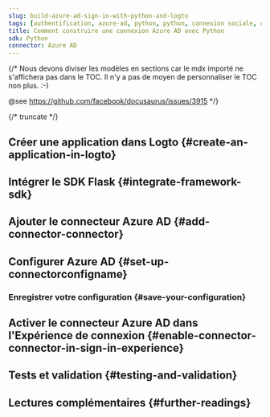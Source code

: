 ```yaml
---
slug: build-azure-ad-sign-in-with-python-and-logto
tags: [authentification, azure-ad, python, python, connexion sociale, connexion, login]
title: Comment construire une connexion Azure AD avec Python
sdk: Python
connector: Azure AD
---
```


{/*
  Nous devons diviser les modèles en sections car le mdx importé ne s'affichera pas dans le TOC.
  Il n'y a pas de moyen de personnaliser le TOC non plus. :-)

  @see https://github.com/facebook/docusaurus/issues/3915
*/}




{/* truncate */}

<Intro connector={connector} sdk="Python" link="https://www.python.org" />

## Créer une application dans Logto \{#create-an-application-in-logto}

<CreateApplication type="Traditional web" framework="Flask" />

## Intégrer le SDK Flask \{#integrate-framework-sdk}

<IntegrateSdk />

## Ajouter le connecteur Azure AD \{#add-connector-connector}

<AddSocialConnector connector={connector} framework="Flask" />

## Configurer Azure AD \{#set-up-connectorconfigname}

<ConnectorGuide />

### Enregistrer votre configuration \{#save-your-configuration}

<SaveYourConfiguration connector={connector} />

## Activer le connecteur Azure AD dans l'Expérience de connexion \{#enable-connector-connector-in-sign-in-experience}

<EnableSocialConnector connector={connector} />

## Tests et validation \{#testing-and-validation}

<TestingAndValidation connector={connector} sdk="Python" />

## Lectures complémentaires \{#further-readings}

<FurtherReadings />
